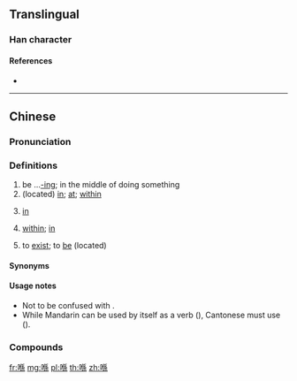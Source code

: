 {{character info/new}}
==Translingual==

===Han character===
{{Han char|rn=30|rad=口|as=09|sn=12|four=|canj=ROHF|ids=⿰口係}}

====References====
* {{Han ref|kx=0201.121|hdz=10657.021|uh=55BA|ud=21946}}

----

==Chinese==
{{zh-forms|alt=*o係-Internet,匸}}

===Pronunciation===
{{zh-pron
|c=hai2
|cat=adv,prep,v
}}

===Definitions===
{{zh-hanzi}} {{tlb|zh|Cantonese}}

# be ...[[-ing]]; in the middle of doing something {{gloss|indicating an action in progress}}
# (located) [[in]]; [[at]]; [[within]]
#: {{zh-x|喺 架 車 入便|inside the car|C}}
# {{lb|zh|temporal}} [[in]]
#: {{zh-x|喺 @2012|in 2012|C}}
# {{lb|zh|figurative}} [[within]]; [[in]]
#: {{zh-x|喺 中文|within the Chinese language/in the Chinese language|C}}
# to [[exist]]; to [[be]] (located)
#: {{zh-x|我 而家 喺 香港。|I am in Hong Kong now.|C-GZ|tr=ngo5 ji4 gaa1 '''hai2''' hoeng1 gong2.}}

====Synonyms====
{{zh-dial|在}}

====Usage notes====
* Not to be confused with {{zh-l|係|hai6|to be}}.
* While Mandarin {{zh-l|在}} can be used by itself as a verb ({{zh-l|[[他]][[現在]][[不]][[在]]|he is not here right now}}), Cantonese must use {{zh-l|喺度}} ({{zh-l|[[佢]][[依家]][[唔]][[喺度]]|he is not here right now}}). {{attention|zh|can this wording be improved?}}

===Compounds===
{{zh-der|喺處|喺度}}

[[fr:喺]]
[[mg:喺]]
[[pl:喺]]
[[th:喺]]
[[zh:喺]]